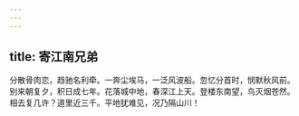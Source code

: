 ```yaml
---
---
---
```

title: 寄江南兄弟
---



分散骨肉恋，趋驰名利牵。一奔尘埃马，一泛风波船。忽忆分首时，悯默秋风前。别来朝复夕，积日成七年。花落城中地，春深江上天。登楼东南望，鸟灭烟苍然。相去复几许？道里近三千。平地犹难见，况乃隔山川！